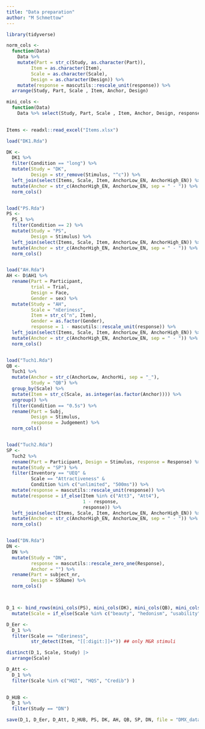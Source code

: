 ```yaml
---
title: "Data preparation"
author: "M Schmettow"
---
```


```r
library(tidyverse)

norm_cols <- 
  function(Data) 
    Data %>% 
    mutate(Part = str_c(Study, as.character(Part)),
         Item = as.character(Item),
         Scale = as.character(Scale),
         Design = as.character(Design)) %>% 
    mutate(response = mascutils::rescale_unit(response)) %>% 
  arrange(Study, Part, Scale , Item, Anchor, Design)

mini_cols <- 
  function(Data)
    Data %>% select(Study, Part, Scale , Item, Anchor, Design, response)
    

Items <- readxl::read_excel("Items.xlsx")

load("DK1.Rda")

DK <- 
  DK1 %>% 
  filter(Condition == "long") %>% 
  mutate(Study = "DK",
         Design = str_remove(Stimulus, "^c")) %>% 
  left_join(select(Items, Scale, Item, AnchorLow_EN, AnchorHigh_EN)) %>% 
  mutate(Anchor = str_c(AnchorHigh_EN, AnchorLow_EN, sep = " - ")) %>% 
  norm_cols()  


load("PS.Rda")
PS <- 
  PS_1 %>% 
  filter(Condition == 2) %>% 
  mutate(Study = "PS",
         Design = Stimulus) %>% 
  left_join(select(Items, Scale, Item, AnchorLow_EN, AnchorHigh_EN)) %>% 
  mutate(Anchor = str_c(AnchorHigh_EN, AnchorLow_EN, sep = " - ")) %>% 
  norm_cols()


load("AH.Rda")
AH <- D$AH1 %>% 
  rename(Part = Participant,
         trial = Trial,
         Design = Face,
         Gender = sex) %>% 
  mutate(Study = "AH",
         Scale = "nEeriness",
         Item = str_c("n", Item),
         Gender = as.factor(Gender),
         response = 1 - mascutils::rescale_unit(response)) %>% 
  left_join(select(Items, Scale, Item, AnchorLow_EN, AnchorHigh_EN)) %>% 
  mutate(Anchor = str_c(AnchorHigh_EN, AnchorLow_EN, sep = " - ")) %>%  
  norm_cols()


load("Tuch1.Rda")
QB <- 
  Tuch1 %>% 
  mutate(Anchor = str_c(AnchorLow, AnchorHi, sep = "_"),
         Study = "QB") %>%
  group_by(Scale) %>% 
  mutate(Item = str_c(Scale, as.integer(as.factor(Anchor)))) %>% 
  ungroup() %>% 
  filter(Condition == "0.5s") %>% 
  rename(Part = Subj, 
         Design = Stimulus, 
         response = Judgement) %>%  
  norm_cols()


load("Tuch2.Rda")
SP <- 
  Tuch2 %>% 
  rename(Part = Participant, Design = Stimulus, response = Response) %>% 
  mutate(Study = "SP") %>% 
  filter(Inventory == "UEQ" &
         Scale == "Attractiveness" &
         Condition %in% c("unlimited", "500ms")) %>% 
  mutate(response = mascutils::rescale_unit(response)) %>% 
  mutate(response = if_else(Item %in% c("Att3", "Att4"), 
                            1 - response, 
                            response)) %>% 
  left_join(select(Items, Scale, Item, AnchorLow_EN, AnchorHigh_EN)) %>% 
  mutate(Anchor = str_c(AnchorHigh_EN, AnchorLow_EN, sep = " - ")) %>% 
  norm_cols()


load("DN.Rda")
DN <- 
  DN %>% 
  mutate(Study = "DN",
         response = mascutils::rescale_zero_one(Response),
         Anchor = "") %>% 
  rename(Part = subject_nr,
         Design = SSName) %>% 
  norm_cols()



D_1 <- bind_rows(mini_cols(PS), mini_cols(DK), mini_cols(QB), mini_cols(SP), mini_cols(DN), mini_cols(AH)) |> 
  mutate(Scale = if_else(Scale %in% c("beauty", "hedonism", "usability"), str_to_sentence(Scale), Scale))

D_Eer <- 
  D_1 %>% 
  filter(Scale == "nEeriness",
         str_detect(Item, "[[:digit:]]+")) ## only M&R stimuli

distinct(D_1, Scale, Study) |> 
  arrange(Scale)

D_Att <- 
  D_1 %>% 
  filter(Scale %in% c("HQI", "HQS", "Credib") )
  

D_HUB <- 
  D_1 %>% 
  filter(Study == "DN")

save(D_1, D_Eer, D_Att, D_HUB, PS, DK, AH, QB, SP, DN, file = "DMX_data.Rda")
```
